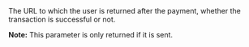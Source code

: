   
<ResponseField name="ReturnURL" type="string" >  
<MaxLength255Characters />    
The URL to which the user is returned after the payment, whether the transaction is successful or not.   

**Note:** This parameter is only returned if it is sent.
</ResponseField>
